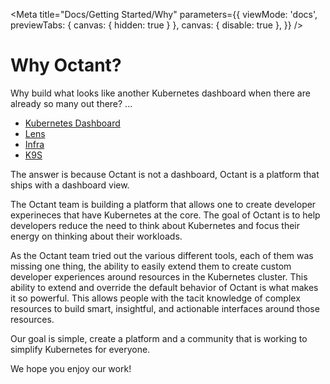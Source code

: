 
<Meta
  title="Docs/Getting Started/Why"
  parameters={{
    viewMode: 'docs',
    previewTabs: { canvas: { hidden: true } },
    canvas: { disable: true },
  }}
/>

# Why Octant?

Why build what looks like another Kubernetes dashboard when there are already so many out there? ...

- [Kubernetes Dashboard](https://github.com/kubernetes/dashboard)
- [Lens](https://k8slens.dev/)
- [Infra](https://infra.app)
- [K9S](https://k9scli.io/)

The answer is because Octant is not a dashboard, Octant is a platform that ships with a dashboard view.

The Octant team is building a platform that allows one to create developer experineces
that have Kubernetes at the core. The goal of Octant is to help developers reduce the need to think
about Kubernetes and focus their energy on thinking about their workloads.

As the Octant team tried out the various different tools, each of them was missing one
thing, the ability to easily extend them to create custom developer experiences around resources
in the Kubernetes cluster. This ability to extend and override the default
behavior of Octant is what makes it so powerful. This allows people
with the tacit knowledge of complex resources to build smart, insightful, and actionable interfaces
around those resources.

Our goal is simple, create a platform and a community that is working to simplify Kubernetes for everyone.

We hope you enjoy our work!
